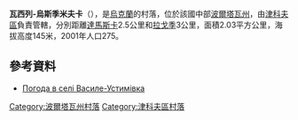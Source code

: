 {{coord|50|1|26|N|34|18|42|E|scale:100000_region:UA|display=title}}

'''瓦西列-烏斯季米夫卡'''（{{lang-uk|Василе-Устимівка}}），是[[烏克蘭|烏克蘭]]的村落，位於該國中部[[波爾塔瓦州|波爾塔瓦州]]，由[[津科夫區|津科夫區]]負責管轄，分別距離[[達馬斯卡|達馬斯卡]]2.5公里和[[拉戈季|拉戈季]]3公里，面積2.03平方公里，海拔高度145米，2001年人口275。

==參考資料==
* [http://weather.in.ua/ua/poltavskaja/2547 Погода в селі Василе-Устимівка] {{Wayback|url=http://weather.in.ua/ua/poltavskaja/2547 |date=20160305084535 }}

{{DEFAULTSORT:Василе-Устимівка}}
[[Category:波爾塔瓦州村落|Category:波爾塔瓦州村落]]
[[Category:津科夫區村落|Category:津科夫區村落]]


{{Poltava-geo-stub}}